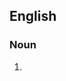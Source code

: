 ==English==

===Noun===
{{head|en|noun form|head=[[ulterior]] [[motive]]s}}

# {{plural of|ulterior motive|lang=en}}